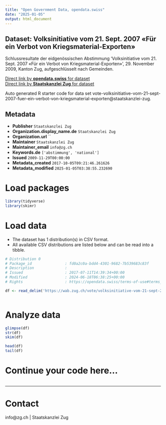 ```yaml
---
title: "Open Government Data, opendata.swiss"
date: "2025-01-05"
output: html_document
---
```


## Dataset: Volksinitiative vom 21. Sept. 2007 «Für ein Verbot von Kriegsmaterial-Exporten»

Schlussresultate der eidgenössischen Abstimmung 'Volksinitiative vom 21. Sept. 2007 «Für ein Verbot von Kriegsmaterial-Exporten» ', 29. November 2009, Kanton Zug, aufgeschlüsselt nach Gemeinden.

[Direct link by **opendata.swiss** for dataset](https://opendata.swiss/de/dataset/volksinitiative-vom-21-sept-2007-fur-ein-verbot-von-kriegsmaterial-exporten)<br>
[Direct link by **Staatskanzlei Zug** for dataset](https://wab.zug.ch/vote/volksinitiative-vom-21-sept-2007-fuer-ein-verbot-von-kriegsmaterial-exporten/data)

Auto generated R starter code for data set vote-volksinitiative-vom-21-sept-2007-fuer-ein-verbot-von-kriegsmaterial-exporten@staatskanzlei-zug.

## Metadata

- **Publisher** `Staatskanzlei Zug`
- **Organization.display_name.de** `Staatskanzlei Zug`
- **Organization.url** ``
- **Maintainer** `Staatskanzlei Zug`
- **Maintainer_email** `info@zg.ch`
- **Keywords.de** `['abstimmung', 'national']`
- **Issued** `2009-11-29T00:00:00`
- **Metadata_created** `2017-10-05T09:21:46.261626`
- **Metadata_modified** `2025-01-05T03:38:55.232690`


# Load packages

```r

library(tidyverse)
library(skimr)

```

# Load data

-   The dataset has 1 distribution(s) in CSV format.
-   All available CSV distributions are listed below and can be read into a tibble.

```r

# Distribution 0
# Package_id               : fd0a2c0a-bdd4-4301-9682-7b539683c83f
# Description              : 
# Issued                   : 2017-07-11T14:39:34+00:00
# Modified                 : 2024-06-18T06:38:25+00:00
# Rights                   : https://opendata.swiss/terms-of-use#terms_by

df <- read_delim('https://wab.zug.ch/vote/volksinitiative-vom-21-sept-2007-fuer-ein-verbot-von-kriegsmaterial-exporten/data-csv')



```

# Analyze data

```r

glimpse(df)
str(df)
skim(df)

head(df)
tail(df)

```

# Continue your code here...

```r

```

------------------------------------------------------------------------

# Contact

info@zg.ch | Staatskanzlei Zug
